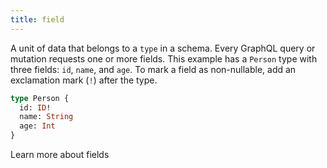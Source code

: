 ```yaml
---
title: field
---
```



A unit of data that belongs to a `type` in a schema. Every GraphQL query or mutation requests one or more fields. This example has a `Person` type with three fields: `id`, `name`, and `age`. To mark a field as non-nullable, add an exclamation mark (`!`) after the type.

```graphql
type Person {
  id: ID!
  name: String
  age: Int
}
```

<GlossaryExternalLink href="https://graphql.com/learn/the-query/#querying-with-types-and-fields">Learn more about fields</GlossaryExternalLink>
